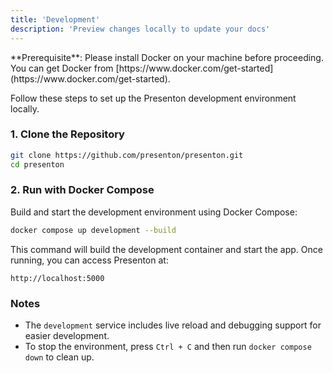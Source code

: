 ```yaml
---
title: 'Development'
description: 'Preview changes locally to update your docs'
---
```


<Info>
  **Prerequisite**: Please install Docker on your machine before proceeding. <br />
  You can get Docker from [https://www.docker.com/get-started](https://www.docker.com/get-started).
</Info>


Follow these steps to set up the Presenton development environment locally.

### 1. Clone the Repository

```bash
git clone https://github.com/presenton/presenton.git
cd presenton
````

### 2. Run with Docker Compose

Build and start the development environment using Docker Compose:

```bash
docker compose up development --build
```

This command will build the development container and start the app. Once running, you can access Presenton at:

```
http://localhost:5000
```

### Notes

* The `development` service includes live reload and debugging support for easier development.
* To stop the environment, press `Ctrl + C` and then run `docker compose down` to clean up.